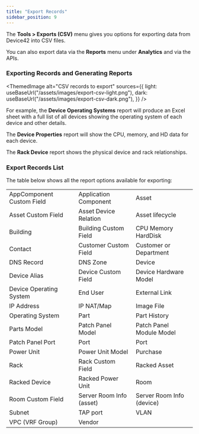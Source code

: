 ```yaml
---
title: "Export Records"
sidebar_position: 9
---
```



The **Tools > Exports (CSV)** menu gives you options for exporting data from Device42 into CSV files.

You can also export data via the **Reports** menu under **Analytics** and via the APIs.

### Exporting Records and Generating Reports

<ThemedImage
  alt="CSV records to export"
  sources={{
    light: useBaseUrl("/assets/images/export-csv-light.png"),
    dark: useBaseUrl("/assets/images/export-csv-dark.png"),
  }}
/>

For example, the **Device Operating Systems** report will produce an Excel sheet with a full list of all devices showing the operating system of each device and other details.

The **Device Properties** report will show the CPU, memory, and HD data for each device.

The **Rack Device** report shows the physical device and rack relationships.

### Export Records List

The table below shows all the report options available for exporting:

| | | |
|-------------------|-------------------|-------------------|
| AppComponent Custom Field | Application Component | Asset |
| Asset Custom Field | Asset Device Relation | Asset lifecycle |
| Building | Building Custom Field | CPU Memory HardDisk |
| Contact | Customer Custom Field | Customer or Department |
| DNS Record | DNS Zone | Device |
| Device Alias | Device Custom Field | Device Hardware Model |
| Device Operating System | End User | External Link |
| IP Address | IP NAT/Map | Image File |
| Operating System | Part | Part History |
| Parts Model | Patch Panel Model | Patch Panel Module Model |
| Patch Panel Port | Port | Port |
| Power Unit | Power Unit Model | Purchase |
| Rack | Rack Custom Field | Racked Asset |
| Racked Device | Racked Power Unit | Room |
| Room Custom Field | Server Room Info (asset) | Server Room Info (device) |
| Subnet | TAP port | VLAN |
| VPC (VRF Group) | Vendor |                   |


